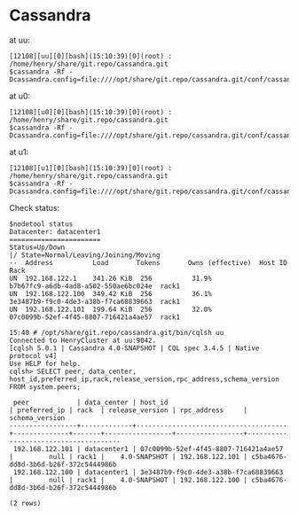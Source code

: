# Cassandra


at uu:

```
[12108][uu][0][bash](15:10:39)[0](root) : /home/henry/share/git.repo/cassandra.git
$cassandra -Rf -Dcassandra.config=file:////opt/share/git.repo/cassandra.git/conf/cassandra.uu.yaml
```

at u0:

```
[12108][u0][0][bash](15:10:39)[0](root) : /home/henry/share/git.repo/cassandra.git
$cassandra -Rf -Dcassandra.config=file:////opt/share/git.repo/cassandra.git/conf/cassandra.u0.yaml
```

at u1:
```
[12108][u1][0][bash](15:10:39)[0](root) : /home/henry/share/git.repo/cassandra.git
$cassandra -Rf -Dcassandra.config=file:////opt/share/git.repo/cassandra.git/conf/cassandra.u1.yaml
```

Check status:

```
$nodetool status
Datacenter: datacenter1
=======================
Status=Up/Down
|/ State=Normal/Leaving/Joining/Moving
--  Address          Load       Tokens       Owns (effective)  Host ID                               Rack
UN  192.168.122.1    341.26 KiB  256          31.9%             b7b67fc9-a6db-4ad8-a502-550ae6bc024e  rack1
UN  192.168.122.100  349.42 KiB  256          36.1%             3e3487b9-f9c0-4de3-a38b-f7ca68839663  rack1
UN  192.168.122.101  199.64 KiB  256          32.0%             07c0099b-52ef-4f45-8807-716421a4ae57  rack1
```

```
15:40 # /opt/share/git.repo/cassandra.git/bin/cqlsh uu
Connected to HenryCluster at uu:9042.
[cqlsh 5.0.1 | Cassandra 4.0-SNAPSHOT | CQL spec 3.4.5 | Native protocol v4]
Use HELP for help.
cqlsh> SELECT peer, data_center, host_id,preferred_ip,rack,release_version,rpc_address,schema_version FROM system.peers;

 peer            | data_center | host_id                              | preferred_ip | rack  | release_version | rpc_address     | schema_version
-----------------+-------------+--------------------------------------+--------------+-------+-----------------+-----------------+--------------------------------------
 192.168.122.101 | datacenter1 | 07c0099b-52ef-4f45-8807-716421a4ae57 |         null | rack1 |    4.0-SNAPSHOT | 192.168.122.101 | c5ba4676-dd8d-3b6d-b26f-372c5444986b
 192.168.122.100 | datacenter1 | 3e3487b9-f9c0-4de3-a38b-f7ca68839663 |         null | rack1 |    4.0-SNAPSHOT | 192.168.122.100 | c5ba4676-dd8d-3b6d-b26f-372c5444986b

(2 rows)
```